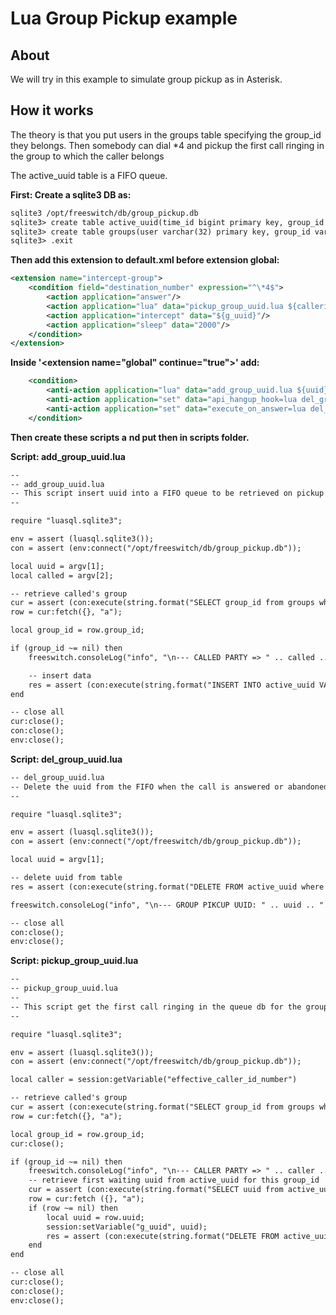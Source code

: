 
# Lua Group Pickup example 

 

## About

We will try in this example to simulate group pickup as in Asterisk.

## How it works

The theory is that you put users in the groups table specifying the group\_id they belongs. Then somebody can dial \*4 and pickup the first call ringing in the group to which the caller belongs

The active\_uuid table is a FIFO queue.

**First: Create a sqlite3 DB as:**

```xml
sqlite3 /opt/freeswitch/db/group_pickup.db
sqlite3> create table active_uuid(time_id bigint primary key, group_id varchar(32), uuid varchar(60));
sqlite3> create table groups(user varchar(32) primary key, group_id varchar(32));
sqlite3> .exit
```

**Then add this extension to default.xml before extension global:**

```xml
<extension name="intercept-group">
	<condition field="destination_number" expression="^\*4$">
		<action application="answer"/>
		<action application="lua" data="pickup_group_uuid.lua ${callerid_number}"/>
		<action application="intercept" data="${g_uuid}"/>
		<action application="sleep" data="2000"/>
	</condition>
</extension>
```

**Inside '&lt;extension name="global" continue="true">' add:**

```xml
	<condition>
		<anti-action application="lua" data="add_group_uuid.lua ${uuid} ${dialed_ext}"/>
		<anti-action application="set" data="api_hangup_hook=lua del_group_uuid.lua ${uuid}"/>
		<anti-action application="set" data="execute_on_answer=lua del_group_uuid.lua ${uuid}"/>
	</condition>
```

**Then create these scripts a** **nd put then in scripts folder.**

**Script: add\_group\_uuid.lua**

```xml
--
-- add_group_uuid.lua
-- This script insert uuid into a FIFO queue to be retrieved on pickup
--

require "luasql.sqlite3";

env = assert (luasql.sqlite3());
con = assert (env:connect("/opt/freeswitch/db/group_pickup.db"));

local uuid = argv[1];
local called = argv[2];

-- retrieve called's group
cur = assert (con:execute(string.format("SELECT group_id from groups where user='%s'", called)));
row = cur:fetch({}, "a");

local group_id = row.group_id;

if (group_id ~= nil) then
	freeswitch.consoleLog("info", "\n--- CALLED PARTY => " .. called .. " , GROUP = " .. group_id .. ", UUID = " .. uuid .. " ---\n")

	-- insert data
	res = assert (con:execute(string.format("INSERT INTO active_uuid VALUES(julianday('now'),'%s','%s')", group_id, uuid)));
end

-- close all
cur:close();
con:close();
env:close();
```

**Script: del\_group\_uuid.lua**

```xml
-- del_group_uuid.lua
-- Delete the uuid from the FIFO when the call is answered or abandoned
--

require "luasql.sqlite3";

env = assert (luasql.sqlite3());
con = assert (env:connect("/opt/freeswitch/db/group_pickup.db"));

local uuid = argv[1];

-- delete uuid from table
res = assert (con:execute(string.format("DELETE FROM active_uuid where uuid='%s'", uuid)));

freeswitch.consoleLog("info", "\n--- GROUP PIKCUP UUID: " .. uuid .. " DELETED ---\n")

-- close all
con:close();
env:close();
```

**Script: pickup\_group\_uuid.lua**

```xml
-- 
-- pickup_group_uuid.lua
--
-- This script get the first call ringing in the queue db for the group
--

require "luasql.sqlite3";

env = assert (luasql.sqlite3());
con = assert (env:connect("/opt/freeswitch/db/group_pickup.db"));

local caller = session:getVariable("effective_caller_id_number")

-- retrieve called's group
cur = assert (con:execute(string.format("SELECT group_id from groups where user='%s'", caller)));
row = cur:fetch({}, "a");

local group_id = row.group_id;
cur:close();

if (group_id ~= nil) then
	freeswitch.consoleLog("info", "\n--- CALLER PARTY => " .. caller .. " , GROUP = " .. group_id .. " ---\n")
	-- retrieve first waiting uuid from active_uuid for this group_id
	cur = assert (con:execute(string.format("SELECT uuid from active_uuid where group_id = '%s' order by time_id desc limit 1", group_id)));
	row = cur:fetch ({}, "a");
	if (row ~= nil) then
		local uuid = row.uuid;
		session:setVariable("g_uuid", uuid);
		res = assert (con:execute(string.format("DELETE FROM active_uuid where uuid = '%s'", uuid)));
	end
end

-- close all
cur:close();
con:close();
env:close();
```


